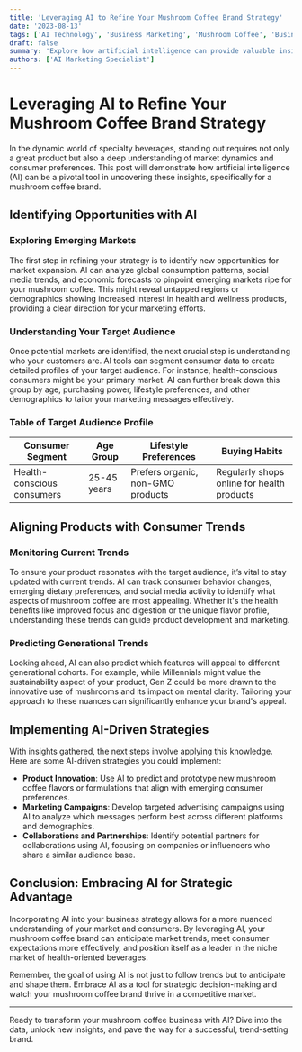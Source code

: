 ```yaml
---
title: 'Leveraging AI to Refine Your Mushroom Coffee Brand Strategy'
date: '2023-08-13'
tags: ['AI Technology', 'Business Marketing', 'Mushroom Coffee', 'Business Marketing']
draft: false
summary: 'Explore how artificial intelligence can provide valuable insights into emerging markets, target audiences, and generational trends to strategically position your mushroom coffee brand for success.'
authors: ['AI Marketing Specialist']
---
```


# Leveraging AI to Refine Your Mushroom Coffee Brand Strategy

In the dynamic world of specialty beverages, standing out requires not only a great product but also a deep understanding of market dynamics and consumer preferences. This post will demonstrate how artificial intelligence (AI) can be a pivotal tool in uncovering these insights, specifically for a mushroom coffee brand.

## Identifying Opportunities with AI

### Exploring Emerging Markets

The first step in refining your strategy is to identify new opportunities for market expansion. AI can analyze global consumption patterns, social media trends, and economic forecasts to pinpoint emerging markets ripe for your mushroom coffee. This might reveal untapped regions or demographics showing increased interest in health and wellness products, providing a clear direction for your marketing efforts.

### Understanding Your Target Audience

Once potential markets are identified, the next crucial step is understanding who your customers are. AI tools can segment consumer data to create detailed profiles of your target audience. For instance, health-conscious consumers might be your primary market. AI can further break down this group by age, purchasing power, lifestyle preferences, and other demographics to tailor your marketing messages effectively.

### Table of Target Audience Profile
| Consumer Segment | Age Group | Lifestyle Preferences | Buying Habits |
|------------------|-----------|-----------------------|---------------|
| Health-conscious consumers | 25-45 years | Prefers organic, non-GMO products | Regularly shops online for health products |

## Aligning Products with Consumer Trends

### Monitoring Current Trends

To ensure your product resonates with the target audience, it’s vital to stay updated with current trends. AI can track consumer behavior changes, emerging dietary preferences, and social media activity to identify what aspects of mushroom coffee are most appealing. Whether it's the health benefits like improved focus and digestion or the unique flavor profile, understanding these trends can guide product development and marketing.

### Predicting Generational Trends

Looking ahead, AI can also predict which features will appeal to different generational cohorts. For example, while Millennials might value the sustainability aspect of your product, Gen Z could be more drawn to the innovative use of mushrooms and its impact on mental clarity. Tailoring your approach to these nuances can significantly enhance your brand's appeal.

## Implementing AI-Driven Strategies

With insights gathered, the next steps involve applying this knowledge. Here are some AI-driven strategies you could implement:

- **Product Innovation**: Use AI to predict and prototype new mushroom coffee flavors or formulations that align with emerging consumer preferences.
- **Marketing Campaigns**: Develop targeted advertising campaigns using AI to analyze which messages perform best across different platforms and demographics.
- **Collaborations and Partnerships**: Identify potential partners for collaborations using AI, focusing on companies or influencers who share a similar audience base.

## Conclusion: Embracing AI for Strategic Advantage

Incorporating AI into your business strategy allows for a more nuanced understanding of your market and consumers. By leveraging AI, your mushroom coffee brand can anticipate market trends, meet consumer expectations more effectively, and position itself as a leader in the niche market of health-oriented beverages.

Remember, the goal of using AI is not just to follow trends but to anticipate and shape them. Embrace AI as a tool for strategic decision-making and watch your mushroom coffee brand thrive in a competitive market.

---

Ready to transform your mushroom coffee business with AI? Dive into the data, unlock new insights, and pave the way for a successful, trend-setting brand.
